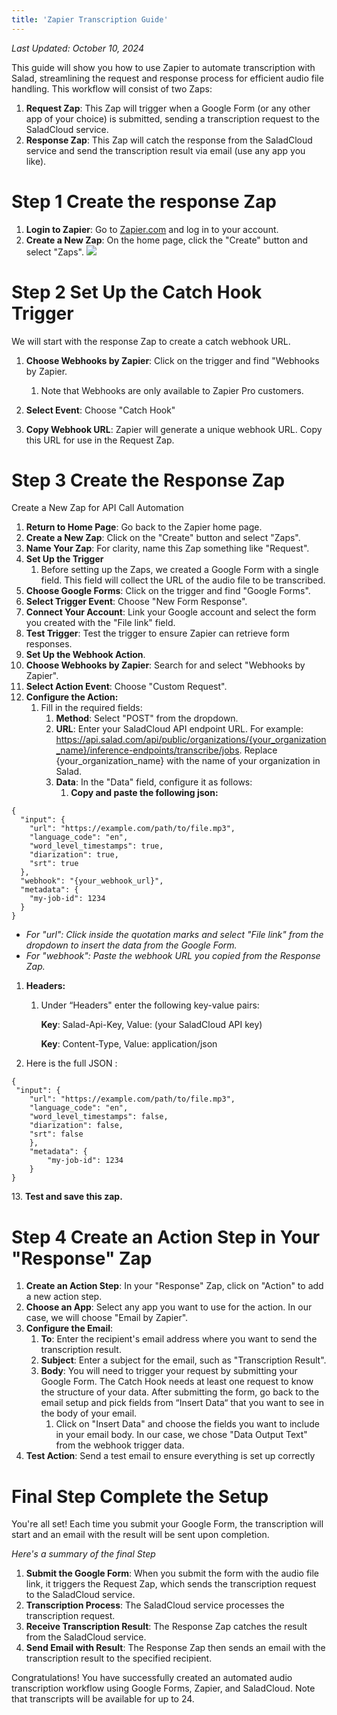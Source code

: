 ```yaml
---
title: 'Zapier Transcription Guide'
---
```


_Last Updated: October 10, 2024_

This guide will show you how to use Zapier to automate transcription with Salad, streamlining the request and response
process for efficient audio file handling. This workflow will consist of two Zaps:

1. **Request Zap**: This Zap will trigger when a Google Form (or any other app of your choice) is submitted, sending a
   transcription request to the SaladCloud service.
2. **Response Zap**: This Zap will catch the response from the SaladCloud service and send the transcription result via
   email (use any app you like).

# **Step 1 Create the response Zap**

1. **Login to Zapier**: Go to [Zapier.com](https://zapier.com) and log in to your account.
2. **Create a New Zap**: On the home page, click the "Create" button and select "Zaps".
   <img src="/transcription/images/zapier1.png" />

# **Step 2 Set Up the Catch Hook Trigger**

We will start with the response Zap to create a catch webhook URL.

1. **Choose Webhooks by Zapier**: Click on the trigger and find "Webhooks by Zapier.
   1. Note that Webhooks are only available to Zapier Pro customers.
2. **Select Event**: Choose "Catch Hook"

3. **Copy Webhook URL**: Zapier will generate a unique webhook URL. Copy this URL for use in the Request Zap.

# **Step 3 Create the Response Zap**

Create a New Zap for API Call Automation

1. **Return to Home Page**: Go back to the Zapier home page.
2. **Create a New Zap**: Click on the "Create" button and select "Zaps".
3. **Name Your Zap**: For clarity, name this Zap something like "Request".
4. **Set Up the Trigger**
   1. Before setting up the Zaps, we created a Google Form with a single field. This field will collect the URL of the
      audio file to be transcribed.
5. **Choose Google Forms**: Click on the trigger and find "Google Forms".
6. **Select Trigger Event**: Choose "New Form Response".
7. **Connect Your Account**: Link your Google account and select the form you created with the "File link" field.
8. **Test Trigger**: Test the trigger to ensure Zapier can retrieve form responses.
9. **Set Up the Webhook Action**.
10. **Choose Webhooks by Zapier**: Search for and select "Webhooks by Zapier".
11. **Select Action Event**: Choose "Custom Request".
12. **Configure the Action:**
    1. Fill in the required fields:
       1. **Method**: Select "POST" from the dropdown.
       2. **URL**: Enter your SaladCloud API endpoint URL. For example:
          https://api.salad.com/api/public/organizations/{your_organization_name}/inference-endpoints/transcribe/jobs.
          Replace {your_organization_name} with the name of your organization in Salad.
       3. **Data**: In the "Data" field, configure it as follows:
          1. **Copy and paste the following json:**

```
{
  "input": {
    "url": "https://example.com/path/to/file.mp3",
    "language_code": "en",
    "word_level_timestamps": true,
    "diarization": true,
    "srt": true
  },
  "webhook": "{your_webhook_url}",
  "metadata": {
    "my-job-id": 1234
  }
}

```

- _For "url": Click inside the quotation marks and select "File link" from the dropdown to insert the data from the
  Google Form._
- _For "webhook": Paste the webhook URL you copied from the Response Zap._

1. **Headers:**
   1. Under “Headers" enter the following key-value pairs:

      **Key**: Salad-Api-Key, Value: (your SaladCloud API key)

      **Key**: Content-Type, Value: application/json

2. Here is the full JSON :

```
{
 "input": {
    "url": "https://example.com/path/to/file.mp3",
    "language_code": "en",
    "word_level_timestamps": false,
    "diarization": false,
    "srt": false
    },
    "metadata": {
        "my-job-id": 1234
    }
}

```

13. **Test and save this zap.**

# **Step 4 Create an Action Step in Your "Response" Zap**

1. **Create an Action Step**: In your "Response" Zap, click on "Action" to add a new action step.
2. **Choose an App**: Select any app you want to use for the action. In our case, we will choose "Email by Zapier".
3. **Configure the Email**:
   1. **To**: Enter the recipient's email address where you want to send the transcription result.
   2. **Subject**: Enter a subject for the email, such as "Transcription Result".
   3. **Body**: You will need to trigger your request by submitting your Google Form. The Catch Hook needs at least one
      request to know the structure of your data. After submitting the form, go back to the email setup and pick fields
      from “Insert Data“ that you want to see in the body of your email.
      1. Click on "Insert Data" and choose the fields you want to include in your email body. In our case, we chose
         "Data Output Text" from the webhook trigger data.
4. **Test Action**: Send a test email to ensure everything is set up correctly

# **Final Step Complete the Setup**

You're all set! Each time you submit your Google Form, the transcription will start and an email with the result will be
sent upon completion.

_Here's a summary of the final Step_

1. **Submit the Google Form**: When you submit the form with the audio file link, it triggers the Request Zap, which
   sends the transcription request to the SaladCloud service.
2. **Transcription Process**: The SaladCloud service processes the transcription request.
3. **Receive Transcription Result**: The Response Zap catches the result from the SaladCloud service.
4. **Send Email with Result**: The Response Zap then sends an email with the transcription result to the specified
   recipient.

Congratulations! You have successfully created an automated audio transcription workflow using Google Forms, Zapier, and
SaladCloud. Note that transcripts will be available for up to 24.
